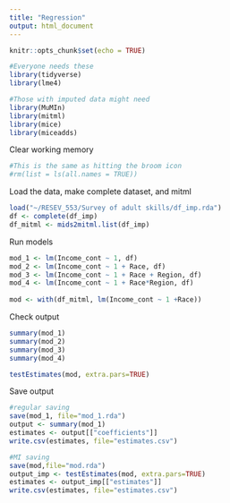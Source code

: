 ```yaml
---
title: "Regression"
output: html_document
---
```


```r
knitr::opts_chunk$set(echo = TRUE)

#Everyone needs these
library(tidyverse)
library(lme4)

#Those with imputed data might need
library(MuMIn)
library(mitml)
library(mice)
library(miceadds)
```

Clear working memory
```r
#This is the same as hitting the broom icon
#rm(list = ls(all.names = TRUE))
```

Load the data, make complete dataset, and mitml
```r
load("~/RESEV_553/Survey of adult skills/df_imp.rda")
df <- complete(df_imp)
df_mitml <- mids2mitml.list(df_imp)
```


Run models
```r
mod_1 <- lm(Income_cont ~ 1, df)
mod_2 <- lm(Income_cont ~ 1 + Race, df)
mod_3 <- lm(Income_cont ~ 1 + Race + Region, df)
mod_4 <- lm(Income_cont ~ 1 + Race*Region, df)
  
mod <- with(df_mitml, lm(Income_cont ~ 1 +Race))
```

Check output
```r
summary(mod_1)
summary(mod_2)
summary(mod_3)
summary(mod_4)

testEstimates(mod, extra.pars=TRUE)
```

Save output
```r
#regular saving
save(mod_1, file="mod_1.rda")
output <- summary(mod_1)
estimates <- output[["coefficients"]]
write.csv(estimates, file="estimates.csv")

#MI saving
save(mod,file="mod.rda")
output_imp <- testEstimates(mod, extra.pars=TRUE)
estimates <- output_imp[["estimates"]]
write.csv(estimates, file="estimates.csv")
```

